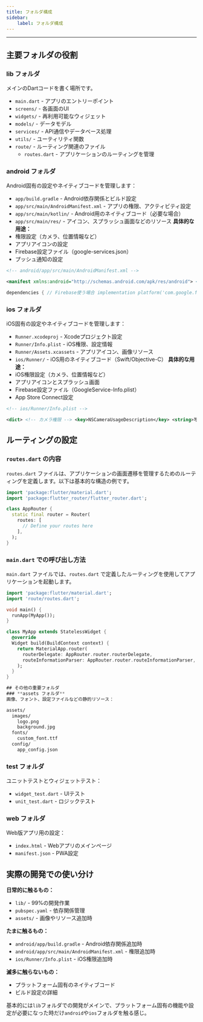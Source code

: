 ```yaml
---
title: フォルダ構成
sidebar:
    label: フォルダ構成
---
```

___
## 主要フォルダの役割

### **lib フォルダ**
メインのDartコードを書く場所です。
- `main.dart` - アプリのエントリーポイント
- `screens/` - 各画面のUI
- `widgets/` - 再利用可能なウィジェット
- `models/` - データモデル
- `services/` - API通信やデータベース処理
- `utils/` - ユーティリティ関数
- `route/` - ルーティング関連のファイル
  - `routes.dart` - アプリケーションのルーティングを管理
### **android フォルダ**
Android固有の設定やネイティブコードを管理します：
- `app/build.gradle` - Android依存関係とビルド設定
- `app/src/main/AndroidManifest.xml` - アプリの権限、アクティビティ設定
- `app/src/main/kotlin/` - Android用のネイティブコード（必要な場合）
- `app/src/main/res/` - アイコン、スプラッシュ画面などのリソース
**具体的な用途：**
- 権限設定（カメラ、位置情報など）
- アプリアイコンの設定
- Firebase設定ファイル（google-services.json）
- プッシュ通知の設定

```xml
<!-- android/app/src/main/AndroidManifest.xml -->

<manifest xmlns:android="http://schemas.android.com/apk/res/android"> <!-- よく使う権限 --> <uses-permission android:name="android.permission.INTERNET" /> <uses-permission android:name="android.permission.CAMERA" /> <uses-permission android:name="android.permission.READ_EXTERNAL_STORAGE" /> <uses-permission android:name="android.permission.ACCESS_FINE_LOCATION" /> <application android:label="your_app_name" android:name="${applicationName}" android:icon="@mipmap/ic_launcher"> <!-- アプリの基本設定 --> </application> </manifest>
```

```gradle
dependencies { // Firebase使う場合 implementation platform('com.google.firebase:firebase-bom:32.2.3') implementation 'com.google.firebase:firebase-analytics' }
```
### **ios フォルダ**
iOS固有の設定やネイティブコードを管理します：

- `Runner.xcodeproj` - Xcodeプロジェクト設定
- `Runner/Info.plist` - iOS権限、設定情報
- `Runner/Assets.xcassets` - アプリアイコン、画像リソース
- `ios/Runner/` - iOS用のネイティブコード（Swift/Objective-C）
**具体的な用途：**
- iOS権限設定（カメラ、位置情報など）
- アプリアイコンとスプラッシュ画面
- Firebase設定ファイル（GoogleService-Info.plist）
- App Store Connect設定
```xml
<!-- ios/Runner/Info.plist -->

<dict> <!-- カメラ権限 --> <key>NSCameraUsageDescription</key> <string>写真を撮影するためにカメラを使用します</string> <!-- 位置情報権限 --> <key>NSLocationWhenInUseUsageDescription</key> <string>現在地を取得するために位置情報を使用します</string> <!-- 写真ライブラリ権限 --> <key>NSPhotoLibraryUsageDescription</key> <string>写真を選択するためにフォトライブラリにアクセスします</string> </dict>
```

## ルーティングの設定

### `routes.dart` の内容
`routes.dart` ファイルは、アプリケーションの画面遷移を管理するためのルーティングを定義します。以下は基本的な構造の例です。

```dart
import 'package:flutter/material.dart';
import 'package:flutter_router/flutter_router.dart';

class AppRouter {
  static final router = Router(
    routes: [
      // Define your routes here
    ],
  );
}
```

### `main.dart` での呼び出し方法
`main.dart` ファイルでは、`routes.dart` で定義したルーティングを使用してアプリケーションを起動します。

```dart
import 'package:flutter/material.dart';
import 'route/routes.dart';

void main() {
  runApp(MyApp());
}

class MyApp extends StatelessWidget {
  @override
  Widget build(BuildContext context) {
    return MaterialApp.router(
      routerDelegate: AppRouter.router.routerDelegate,
      routeInformationParser: AppRouter.router.routeInformationParser,
    );
  }
}

## その他の重要フォルダ
### **assets フォルダ**
画像、フォント、設定ファイルなどの静的リソース：
```

```bash
assets/
  images/
    logo.png
    background.jpg
  fonts/
    custom_font.ttf
  config/
    app_config.json
```

### **test フォルダ**

ユニットテストとウィジェットテスト：
- `widget_test.dart` - UIテスト
- `unit_test.dart` - ロジックテスト

### **web フォルダ**
Web版アプリ用の設定：

- `index.html` - Webアプリのメインページ
- `manifest.json` - PWA設定

## 実際の開発での使い分け

**日常的に触るもの：**
- `lib/` - 99%の開発作業
- `pubspec.yaml` - 依存関係管理
- `assets/` - 画像やリソース追加時

**たまに触るもの：**
- `android/app/build.gradle` - Android依存関係追加時
- `android/app/src/main/AndroidManifest.xml` - 権限追加時
- `ios/Runner/Info.plist` - iOS権限追加時

**滅多に触らないもの：**

- プラットフォーム固有のネイティブコード
- ビルド設定の詳細

基本的には`lib`フォルダでの開発がメインで、プラットフォーム固有の機能や設定が必要になった時だけ`android`や`ios`フォルダを触る感じ。


